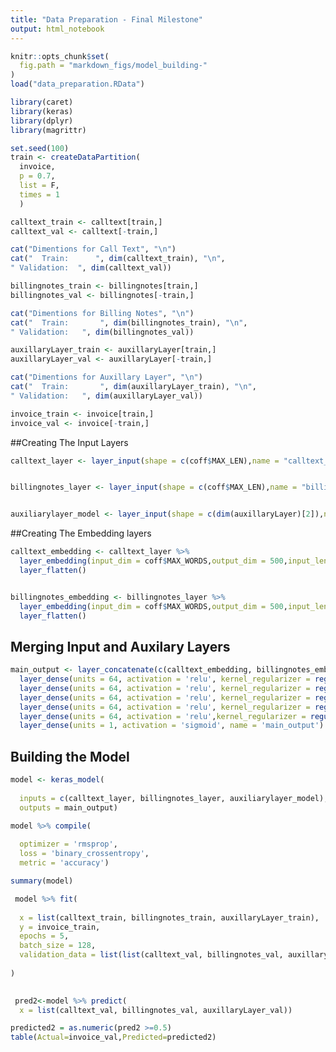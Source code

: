 ```yaml
---
title: "Data Preparation - Final Milestone"
output: html_notebook
---
```


```r
knitr::opts_chunk$set(
  fig.path = "markdown_figs/model_building-"
)
load("data_preparation.RData")
```

```r
library(caret)
library(keras)
library(dplyr)
library(magrittr)
```


```r
set.seed(100)
train <- createDataPartition(
  invoice,
  p = 0.7,
  list = F,
  times = 1
  )
```

```r
calltext_train <- calltext[train,]
calltext_val <- calltext[-train,]

cat("Dimentions for Call Text", "\n")
cat("  Train:      ", dim(calltext_train), "\n",
" Validation:  ", dim(calltext_val))
```

```r
billingnotes_train <- billingnotes[train,]
billingnotes_val <- billingnotes[-train,]

cat("Dimentions for Billing Notes", "\n")
cat("  Train:       ", dim(billingnotes_train), "\n",
" Validation:   ", dim(billingnotes_val))
```

```r
auxillaryLayer_train <- auxillaryLayer[train,]
auxillaryLayer_val <- auxillaryLayer[-train,]

cat("Dimentions for Auxillary Layer", "\n")
cat("  Train:       ", dim(auxillaryLayer_train), "\n",
" Validation:   ", dim(auxillaryLayer_val))
```

```r
invoice_train <- invoice[train,]
invoice_val <- invoice[-train,]
```

##Creating The Input Layers

```r
calltext_layer <- layer_input(shape = c(coff$MAX_LEN),name = "calltext_layer")


billingnotes_layer <- layer_input(shape = c(coff$MAX_LEN),name = "billingnotes_layer")


auxiliarylayer_model <- layer_input(shape = c(dim(auxillaryLayer)[2]),name = "auxiliarylayer_model")
```


##Creating The Embedding layers

```r
calltext_embedding <- calltext_layer %>%
  layer_embedding(input_dim = coff$MAX_WORDS,output_dim = 500,input_length = coff$MAX_LEN,name = "calltext_embedding") %>%
  layer_flatten()


billingnotes_embedding <- billingnotes_layer %>%
  layer_embedding(input_dim = coff$MAX_WORDS,output_dim = 500,input_length = coff$MAX_LEN,name = "billingnotes_embedding") %>%
  layer_flatten()
```


## Merging Input and Auxilary Layers

```r
main_output <- layer_concatenate(c(calltext_embedding, billingnotes_embedding, auxiliarylayer_model)) %>%
  layer_dense(units = 64, activation = 'relu', kernel_regularizer = regularizer_l2(l = 0.01)) %>%
  layer_dense(units = 64, activation = 'relu', kernel_regularizer = regularizer_l2(l = 0.01)) %>%
  layer_dense(units = 64, activation = 'relu', kernel_regularizer = regularizer_l2(l = 0.01)) %>%
  layer_dense(units = 64, activation = 'relu', kernel_regularizer = regularizer_l2(l = 0.01)) %>%
  layer_dense(units = 64, activation = 'relu',kernel_regularizer = regularizer_l2(l = 0.01)) %>%
  layer_dense(units = 1, activation = 'sigmoid', name = 'main_output')
```


## Building the Model

```r
model <- keras_model(
  
  inputs = c(calltext_layer, billingnotes_layer, auxiliarylayer_model),
  outputs = main_output)

model %>% compile(
  
  optimizer = 'rmsprop',
  loss = 'binary_crossentropy',
  metric = 'accuracy')

summary(model)
```

```r
 model %>% fit(
  
  x = list(calltext_train, billingnotes_train, auxillaryLayer_train),
  y = invoice_train,
  epochs = 5,
  batch_size = 128,
  validation_data = list(list(calltext_val, billingnotes_val, auxillaryLayer_val), invoice_val)
  
)
  

```


```r
 pred2<-model %>% predict(
  x = list(calltext_val, billingnotes_val, auxillaryLayer_val))

predicted2 = as.numeric(pred2 >=0.5)
table(Actual=invoice_val,Predicted=predicted2)
```



